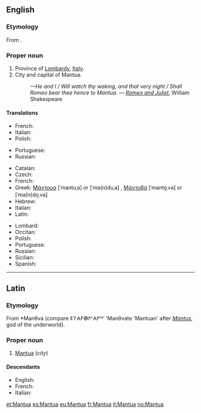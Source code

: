 {{also|mantua}}
==English==

===Etymology===
From {{etyl|la}} {{term|Mantua|lang=la}}.

===Proper noun===
{{en-proper noun}}

# Province of [[Lombardy]], [[Italy]].
# City and capital of Mantua.
#: ''—He and I / Will watch thy waking, and that very night / Shall Romeo bear thee hence to Mantua.'' &mdash; ''[[w:Romeo and Juliet|Romeo and Juliet]]'', William Shakespeare

====Translations====
{{trans-top|province}}
* French: {{t-|fr|Mantoue}}
* Italian: {{t+|it|Mantova}}
* Polish: {{t-|pl|Mantua|f}}
{{trans-mid}}
* Portuguese: {{t-|pt|Mântua}}
* Russian: {{t-|ru|Мантуя|f|sc=Cyrl|tr=Mántuja}}
{{trans-bottom}}

{{trans-top|city}}
* Catalan: {{t-|ca|Màntua}}
* Czech: {{t-|cs|Mantova}}
* French: {{t-|fr|Mantoue}}
* Greek: [[Μάντουα]] [ˈmantuˌa] or [ˈma(n)duˌa] {{f}}, [[Μάντοβα]] [ˈmanto̞ˌva] or [ˈma(n)do̞ˌva] {{f}}
* Hebrew: {{t-|he|מנטובה|f|sc=Hebr}}
* Italian: {{t+|it|Mantova|f}}
* Latin: {{t-|la|Mantua}}
{{trans-mid}}
* Lombard: {{tø|lmo|Mantua}}
* Occitan: {{t-|oc|Màntoa}}
* Polish: {{t-|pl|Mantua|f}}
* Portuguese: {{t-|pt|Mântua}}
* Russian: {{t-|ru|Мантуя|f|sc=Cyrl|tr=Mántuja}}
* Sicilian: {{t-|scn|Màntuva}}
* Spanish: {{t+|es|Mantua}}
{{trans-bottom}}

----

==Latin==

===Etymology===
From {{etyl|ett|la}} *Manθva (compare 𐌄𐌕𐌀𐌅𐌈𐌍𐌀𐌌 'Manθvate 'Mantuan' after ''[[Mantus]]'', god of the underworld).

===Proper noun===
{{head|la|proper noun}}

# [[Mantua#English|Mantua]] (''city'')

====Descendants====
* English: {{l|en|Mantua}}
* French: {{l|fr|Mantoue}}
* Italian: {{l|it|Mantova}}

[[et:Mantua]]
[[es:Mantua]]
[[eu:Mantua]]
[[fr:Mantua]]
[[it:Mantua]]
[[no:Mantua]]